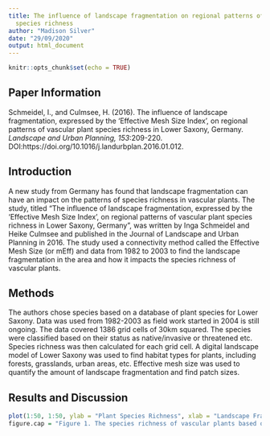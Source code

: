 ```yaml
---
title: The influence of landscape fragmentation on regional patterns of vascular plant
  species richness
author: "Madison Silver"
date: "29/09/2020"
output: html_document
---
```


```r
knitr::opts_chunk$set(echo = TRUE)
```

## Paper Information

Schmeidel, I., and Culmsee, H. (2016). The influence of landscape fragmentation, expressed by the ‘Effective
Mesh Size Index’, on regional patterns of vascular plant species
richness in Lower Saxony, Germany. *Landscape and Urban Planning, 153*:209-220. DOI:https://doi.org/10.1016/j.landurbplan.2016.01.012. 

## Introduction

A new study from Germany has found that landscape fragmentation can have an impact on the patterns of species richness in vascular plants. The study, titled "The influence of landscape fragmentation, expressed by the ‘Effective
Mesh Size Index’, on regional patterns of vascular plant species
richness in Lower Saxony, Germany", was written by Inga Schmeidel and Heike Culmsee and published in the Journal of Landscape and Urban Planning in 2016. The study used a connectivity method called the Effective Mesh Size (or mEff) and data from 1982 to 2003 to find the landscape fragmentation in the area and how it impacts the species richness of vascular plants.

## Methods

The authors chose species based on a database of plant species for Lower Saxony. Data was used from 1982-2003 as field work started in 2004 is still ongoing. The data covered 1386 grid cells of 30km squared. The species were classified based on their status as native/invasive or threatened etc. Species richness was then calculated for each grid cell. A digital landscape model of Lower Saxony was used to find habitat types for plants, including forests, grasslands, urban areas, etc. Effective mesh size was used to quantify the amount of landscape fragmentation and find patch sizes.

## Results and Discussion



```r
plot(1:50, 1:50, ylab = "Plant Species Richness", xlab = "Landscape Fragmentation")
figure.cap = "Figure 1. The species richness of vascular plants based on the fragmentation of the landscape."
```

